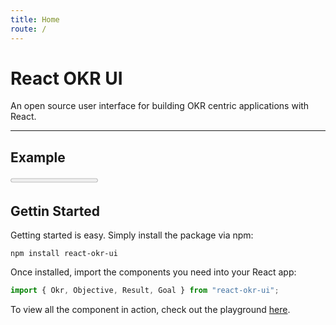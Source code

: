 ```yaml
---
title: Home
route: /
---
```




# React OKR UI

An open source user interface for building OKR centric applications with React.

---

## Example

<Okr metrics={metrics} grades={grades}>
	<Objective>
		<Row type="flex">
			<Goal label="Objective" text="Carve out a niche" />
			<Due
				label="Due date"
				date="2022/01/01"
				options={{ year: "numeric", month: "short", day: "numeric" }}
			/>
		</Row>
		<Progress label="progress" value={0.75} />
		<Result>
			<Row type="flex">
				<Goal
					label="Key Result"
					direction="decrease"
					metricId="1"
					start={20}
					end={50}
				/>
				<Row type="flex">
					<Current
						className="okr-mr-1"
						label="Current"
						metricId="1"
						value={30}
					/>
					<Score
						className="okr-ml-1"
						direction="decrease"
						start={20}
						end={50}
						current={30}
						circle
					/>
				</Row>
			</Row>
		</Result>
		<Result>
			<Row type="flex">
				<Goal
					label="Key Result"
					direction="increase"
					metricId="2"
					start={110}
					end={190}
				/>
				<Row type="flex">
					<Current
						className="okr-mr-1"
						label="Current"
						metricId="2"
						current={175}
					/>
					<Score
						className="okr-ml-1"
						direction="increase"
						start={110}
						end={190}
						current={175}
						circle
					/>
				</Row>
			</Row>
		</Result>
		<Result>
			<Row type="flex">
				<Goal
					label="Key Result"
					direction="attain"
					metricId="3"
					start={1000}
					end={10000}
				/>
				<Row type="flex">
					<Current
						className="okr-mr-1"
						label="Current"
						metricId="3"
						value={30}
					/>
					<Score
						className="okr-ml-1"
						direction="attain"
						start={1000}
						end={10000}
						current={7000}
						circle
					/>
				</Row>
			</Row>
		</Result>
	</Objective>
</Okr>

## Gettin Started

Getting started is easy. Simply install the package via npm:

```
npm install react-okr-ui
```

Once installed, import the components you need into your React app:

```js
import { Okr, Objective, Result, Goal } from "react-okr-ui";
```

To view all the component in action, check out the playground [here]("/components#example").
